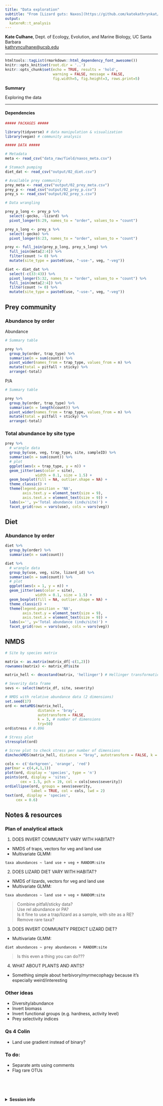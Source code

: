 ```yaml
---
title: "Data exploration"
subtitle: "From [Lizard guts: Naxos](https://github.com/katekathrynkat/lizard-guts-naxos)"
output:
  katereR::t_analysis
---
```


**Kate Culhane**, Dept. of Ecology, Evolution, and Marine Biology, UC Santa Barbara  
[kathrynculhane@ucsb.edu](kathrynculhane@ucsb.edu)
[<i class="fa fa-github"></i>](https://github.com/katekathrynkat/)
[<i class="fa fa-twitter"></i>](https://twitter.com/katekathrynkat/)

***

```r
htmltools::tagList(rmarkdown::html_dependency_font_awesome())
knitr::opts_knit$set(root.dir = '..')
knitr::opts_chunk$set(echo = TRUE, results = 'hold',
                      warning = FALSE, message = FALSE,
                      fig.width=5, fig.height=3, rows.print=5)
```

<div class = "summary">

**Summary**

Exploring the data

</div>

***

#### Dependencies

```r

##### PACKAGES #####

library(tidyverse) # data manipulation & visualization
library(vegan) # community analysis

##### DATA #####

# Metadata
meta <- read_csv("data_raw/field/naxos_meta.csv")

# Stomach pumping
diet_dat <- read_csv("output/02_diet.csv")

# Available prey community
prey_meta <- read_csv("output/02_prey_meta.csv")
prey_p <- read_csv("output/02_prey_p.csv")
prey_s <- read_csv("output/02_prey_s.csv")

```

```r

# Data wrangling

prey_p_long <- prey_p %>% 
  select(-gecko, -lizard) %>% 
  pivot_longer(6:29, names_to = "order", values_to = "count")

prey_s_long <- prey_s %>% 
  select(-gecko) %>% 
  pivot_longer(6:23, names_to = "order", values_to = "count")

prey <- full_join(prey_p_long, prey_s_long) %>% 
  full_join(meta[2:4]) %>% 
  filter(count != 0) %>% 
  mutate(site_type = paste0(use, "-use-", veg, "-veg"))

diet <- diet_dat %>% 
  select(-c(33:43)) %>% 
  pivot_longer(5:32, names_to = "order", values_to = "count") %>% 
  full_join(meta[2:4]) %>% 
  filter(count != 0) %>% 
  mutate(site_type = paste0(use, "-use-", veg, "-veg"))

```

## Prey community

### Abundance by order

Abundance

```r

# Summary table

prey %>% 
  group_by(order, trap_type) %>% 
  summarise(n = sum(count)) %>% 
  pivot_wider(names_from = trap_type, values_from = n) %>% 
  mutate(total = pitfall + sticky) %>% 
  arrange(-total)

```

P/A

```r

# Summary table

prey %>% 
  group_by(order, trap_type) %>% 
  summarise(n = length(count)) %>% 
  pivot_wider(names_from = trap_type, values_from = n) %>% 
  mutate(total = pitfall + sticky) %>% 
  arrange(-total)

```

### Total abundance by site type

```r

prey %>% 
  # wrangle data
  group_by(use, veg, trap_type, site, sampleID) %>% 
  summarise(n = sum(count)) %>% 
  # plot
  ggplot(aes(x = trap_type, y = n)) +
  geom_jitter(aes(color = site),
              width = 0.1, size = 1.5) +
  geom_boxplot(fill = NA, outlier.shape = NA) +
  theme_classic() +
  theme(legend.position = 'NA',
        axis.text.y = element_text(size = 9),
        axis.text.x = element_text(size = 9)) +
  labs(x='', y='Total abundance (indv/site)') +
  facet_grid(rows = vars(use), cols = vars(veg))

```

## Diet

### Abundance by order

```r

diet %>% 
  group_by(order) %>% 
  summarise(n = sum(count))

```

```r

diet %>% 
  # wrangle data
  group_by(use, veg, site, lizard_id) %>% 
  summarise(n = sum(count)) %>% 
  # plot
  ggplot(aes(x = 1, y = n)) +
  geom_jitter(aes(color = site),
              width = 0.1, size = 1.5) +
  geom_boxplot(fill = NA, outlier.shape = NA) +
  theme_classic() +
  theme(legend.position = 'NA',
        axis.text.y = element_text(size = 9),
        axis.text.x = element_text(size = 9)) +
  labs(x='', y='Total abundance (indv/site)') +
  facet_grid(rows = vars(use), cols = vars(veg))

```


## NMDS

```r

# Site by species matrix

matrix <- as.matrix(matrix_df[-c(1,2)])
rownames(matrix) <- matrix_df$site

matrix_hell <- decostand(matrix, 'hellinger') # Hellinger transformation

# Severity data frame
sevs <- select(matrix_df, site, severity)

```

```r

# NMDS with relative abundance data (2 dimensions)
set.seed(17)
ord <- metaMDS(matrix_hell,
               distance = 'bray',
               autotransform = FALSE,
               k = 3, # number of dimensions
               try=50)
ord$stress # 0.096

```

```r

# Stress plot
stressplot(ord)

# Scree plot to check stress per number of dimensions
dimcheckMDS(matrix_hell, distance = "bray", autotransform = FALSE, k = 10, trymax = 20)

```
    
```r

cols <- c('darkgreen', 'orange', 'red')
par(mar = c(4,4,1,1))
plot(ord, display = 'species', type = 'n')
points(ord, display = 'sites',
       cex = 1.5, pch = 19, col = cols[sevs$severity])
ordiellipse(ord, groups = sevs$severity,
            label = TRUE, col = cols, lwd = 2)
text(ord, display = 'species',
     cex = 0.6)

```

## Notes & resources

### Plan of analytical attack

1. DOES INVERT COMMUNITY VARY WITH HABITAT?

- NMDS of traps, vectors for veg and land use
- Multivariate GLMM:

`taxa abundances ~ land use + veg + RANDOM:site`

2. DOES LIZARD DIET VARY WITH HABITAT?

- NMDS of lizards, vectors for veg and land use
- Multivariate GLMM:

`taxa abundances ~ land use + veg + RANDOM:site`

> Combine pitfall/sticky data?  
Use rel abundance or PA?  
Is it fine to use a trap/lizard as a sample, with site as a RE?  
Remove rare taxa?

3. DOES INVERT COMMUNITY PREDICT LIZARD DIET?

- Multivariate GLMM:

`diet abundances ~ prey abundances + RANDOM:site`

> Is this even a thing you can do???

4. WHAT ABOUT PLANTS AND ANTS?

- Something simple about herbivory/myrmecophagy because it's especially weird/interesting

### Other ideas

- Diversity/abundance
- Invert biomass
- Invert functional groups (e.g. hardness, activity level)
- Prey selectivity indices

### Qs 4 Colin

- Land use gradient instead of binary?

### To do: 

- Separate ants using comments
- Flag rare OTUs

<br>
<br>
<br>

<details><summary>**Session info**</summary>
```r
devtools::session_info()
```
</details>


